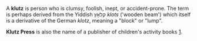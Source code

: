 {{vfd}}

A '''klutz''' is person who is clumsy, foolish, inept, or accident-prone.  The term is perhaps derived from the Yiddish &#1511;&#1500;&#64303;&#1509; ''klots'' ('wooden beam') which itself is a derivative of the German ''klotz'', meaning a "block" or "lump".

'''Klutz Press''' is also the name of a publisher of children's activity books [http://klutz.com/].

{{stub}}